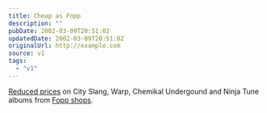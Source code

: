 ```yaml
---
title: Cheap as Fopp
description: ""
pubDate: 2002-03-09T20:51:02
updatedDate: 2002-03-09T20:51:02
originalUrl: http://example.com
source: v1
tags:
  - "v1"
---
```


[Reduced prices][1] on City Slang, Warp, Chemikal Undergound and Ninja Tune albums from [Fopp shops][2].

[1]: http://www.fopp.co.uk/independents/indie_listing1.htm
[2]: http://www.fopp.co.uk/stores/shops.htm
